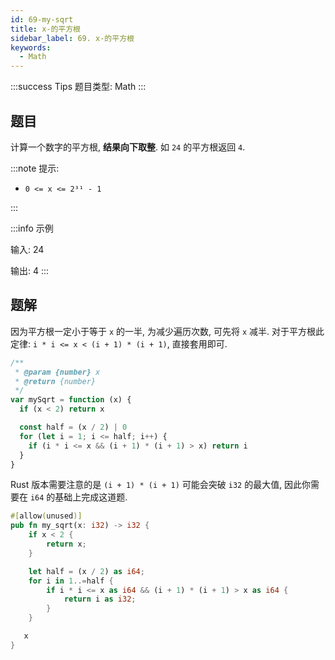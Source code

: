 ```yaml
---
id: 69-my-sqrt
title: x-的平方根
sidebar_label: 69. x-的平方根
keywords:
  - Math
---
```


:::success Tips
题目类型: Math
:::

## 题目

计算一个数字的平方根, **结果向下取整**. 如 `24` 的平方根返回 `4`.

:::note 提示:

- `0 <= x <= 2³¹ - 1`

:::

:::info 示例

输入: 24

输出: 4
:::

## 题解

因为平方根一定小于等于 `x` 的一半, 为减少遍历次数, 可先将 `x` 减半. 对于平方根此定律: `i * i <= x < (i + 1) * (i + 1)`, 直接套用即可.


<Tabs>
  <TabItem value="JavaScript" label="JavaScript" default>

```ts
/**
 * @param {number} x
 * @return {number}
 */
var mySqrt = function (x) {
  if (x < 2) return x

  const half = (x / 2) | 0
  for (let i = 1; i <= half; i++) {
    if (i * i <= x && (i + 1) * (i + 1) > x) return i
  }
}
```

</TabItem>
<TabItem value="Rust" label="Rust">

Rust 版本需要注意的是 `(i + 1) * (i + 1)` 可能会突破 `i32` 的最大值, 因此你需要在 `i64` 的基础上完成这道题.

```rust
#[allow(unused)]
pub fn my_sqrt(x: i32) -> i32 {
    if x < 2 {
        return x;
    }

    let half = (x / 2) as i64;
    for i in 1..=half {
        if i * i <= x as i64 && (i + 1) * (i + 1) > x as i64 {
            return i as i32;
        }
    }

   x
}
```

</TabItem>
</Tabs>
